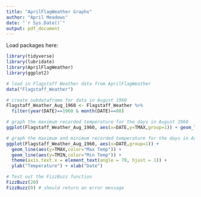 ---
title: "AprilFlagWeather Graphs"
author: "April Meadows"
date: "`r Sys.Date()`"
output: pdf_document
---

Load packages here:
```{r, message=FALSE, warning=FALSE}
library(tidyverse)
library(lubridate)
library(AprilFlagWeather)
library(ggplot2)
```

```{r}
# load in Flagstaff Weather data from AprilFlagWeather
data("Flagstaff_Weather")
```

```{r}
# create subdataframe for data in August 1960
Flagstaff_Weather_Aug_1960 <- Flagstaff_Weather %>%
  filter(year(DATE)==1960 & month(DATE)==08)

# graph the maximum recorded temperature for the days in August 1960
ggplot(Flagstaff_Weather_Aug_1960, aes(x=DATE,y=TMAX,group=1)) + geom_line() + theme(axis.text.x = element_text(angle = 70, hjust = 1))

```

```{r}
# graph the maximum and minimum recorded temperature for the days in August 1960
ggplot(Flagstaff_Weather_Aug_1960, aes(x=DATE,group=1)) +
  geom_line(aes(y=TMAX,color="Max Temp")) +
  geom_line(aes(y=TMIN,color="Min Temp")) +
  theme(axis.text.x = element_text(angle = 70, hjust = 1)) +
  ylab("Temperature") + xlab("Date")
```

```{r}
# Test out the FizzBuzz function
FizzBuzz(20)
FizzBuzz(0) # should return an error message
```

